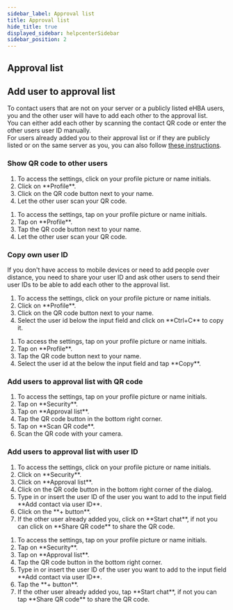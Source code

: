 ```yaml
---
sidebar_label: Approval list
title: Approval list
hide_title: true
displayed_sidebar: helpcenterSidebar
sidebar_position: 2
---
```




<div class="hero hero--primary">
  <div class="container">
    <h2 class="hero__title">Approval list</h2>
  </div>
</div>

## Add user to approval list

To contact users that are not on your server or a publicly listed eHBA users, you and the other user will have to add each other to the approval list.  
You can either add each other by scanning the contact QR code or enter the other users user ID manually.   
For users already added you to their approval list or if they are publicly listed or on the same server as you, you can also follow [these instructions](../using-famedly/chats#start-direct-chat).

### Show QR code to other users

<Tabs>
  <TabItem value="desktop" label="Desktop">
  <ol>
    <li>To access the settings, click on your profile picture or name initials.</li>
    <li>Click on **Profile**.</li>
    <li>Click on the QR code button next to your name.</li>
    <li>Let the other user scan your QR code.</li>
  </ol>
  </TabItem>
  <TabItem value="mobile" label="Mobile">
  <ol>
    <li>To access the settings, tap on your profile picture or name initials.</li>
    <li>Tap on **Profile**.</li>
    <li>Tap the QR code button next to your name.</li>
    <li>Let the other user scan your QR code.</li>
  </ol>
  </TabItem>
</Tabs>

### Copy own user ID

If you don't have access to mobile devices or need to add people over distance, you need to share your user ID
and ask other users to send their user IDs to be able to add each other to the approval list. 

<Tabs>
  <TabItem value="desktop" label="Desktop">
  <ol>
    <li>To access the settings, click on your profile picture or name initials.</li>
    <li>Click on **Profile**.</li>
    <li>Click on the QR code button next to your name.</li>
    <li>Select the user id below the input field and click on **Ctrl+C** to copy it.</li>
  </ol>
  </TabItem>
  <TabItem value="mobile" label="Mobile">
  <ol>
    <li>To access the settings, tap on your profile picture or name initials.</li>
    <li>Tap on **Profile**.</li>
    <li>Tap the QR code button next to your name.</li>
    <li>Select the user id at the below the input field and tap **Copy**.</li>
  </ol>
  </TabItem>
</Tabs>

### Add users to approval list with QR code

<Tabs>
  <TabItem value="mobile" label="Mobile">
  <ol>
    <li>To access the settings, tap on your profile picture or name initials.</li>
    <li>Tap on **Security**.</li>
    <li>Tap on **Approval list**.</li>
    <li>Tap the QR code button in the bottom right corner.</li>
    <li>Tap on **Scan QR code**.</li>
    <li>Scan the QR code with your camera.</li>
  </ol>
  </TabItem>
</Tabs>

### Add users to approval list with user ID

<Tabs>
  <TabItem value="desktop" label="Desktop">
  <ol>
    <li>To access the settings, click on your profile picture or name initials.</li>
    <li>Click on **Security**.</li>
    <li>Click on **Approval list**.</li>
    <li>Click on the QR code button in the bottom right corner of the dialog.</li>
    <li>Type in or insert the user ID of the user you want to add to the input field **Add contact via user ID**.</li>
    <li>Click on the **+ button**.</li>
    <li>If the other user already added you, click on **Start chat**, if not you can click on **Share QR code** to share the QR code.</li>
  </ol>
  </TabItem>
  <TabItem value="mobile" label="Mobile">
  <ol>
    <li>To access the settings, tap on your profile picture or name initials.</li>
    <li>Tap on **Security**.</li>
    <li>Tap on **Approval list**.</li>
    <li>Tap the QR code button in the bottom right corner.</li>
    <li>Type in or insert the user ID of the user you want to add to the input field **Add contact via user ID**.</li>
    <li>Tap the **+ button**.</li>
    <li>If the other user already added you, tap **Start chat**, if not you can tap **Share QR code** to share the QR code.</li>
  </ol>
  </TabItem>
</Tabs>

